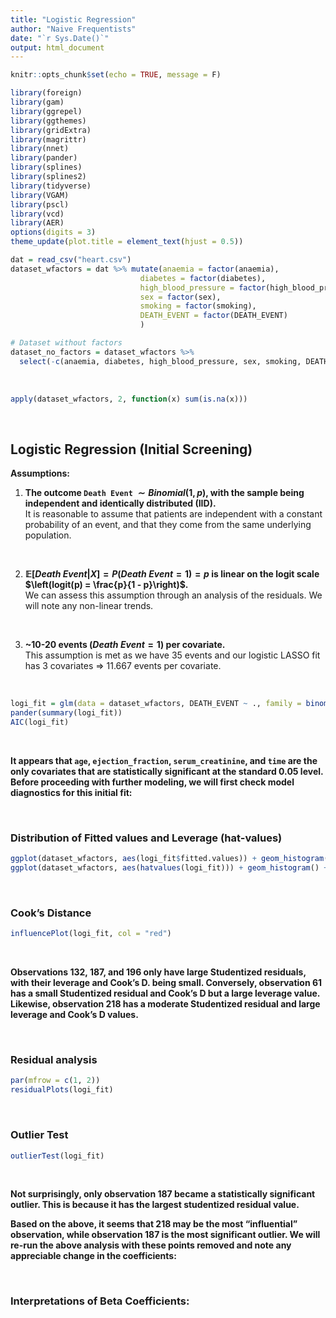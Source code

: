 ```yaml
---
title: "Logistic Regression"
author: "Naive Frequentists"
date: "`r Sys.Date()`"
output: html_document
---
```


```r
knitr::opts_chunk$set(echo = TRUE, message = F)
```


```r
library(foreign)
library(gam)
library(ggrepel)
library(ggthemes)
library(gridExtra)
library(magrittr)
library(nnet)
library(pander)
library(splines)
library(splines2)
library(tidyverse)
library(VGAM)
library(pscl)
library(vcd)
library(AER)
options(digits = 3)
theme_update(plot.title = element_text(hjust = 0.5))
```


```r
dat = read_csv("heart.csv")
dataset_wfactors = dat %>% mutate(anaemia = factor(anaemia),
                             diabetes = factor(diabetes),
                             high_blood_pressure = factor(high_blood_pressure),
                             sex = factor(sex),
                             smoking = factor(smoking),
                             DEATH_EVENT = factor(DEATH_EVENT)
                             )

# Dataset without factors
dataset_no_factors = dataset_wfactors %>% 
  select(-c(anaemia, diabetes, high_blood_pressure, sex, smoking, DEATH_EVENT))
```

&nbsp;


```r
apply(dataset_wfactors, 2, function(x) sum(is.na(x)))
```

&nbsp;

## Logistic Regression (Initial Screening)

**Assumptions:**\

1. **The outcome `Death Event` $\sim Binomial(1, p)$, with the sample being independent and identically distributed (IID).**\
It is reasonable to assume that patients are independent with a constant probability of an event, and that they come from the same underlying population.

&nbsp;

2. **$\mathbb{E}[\textit{Death Event} | X] = P(Death\;Event = 1) = p$ is linear on the logit scale $\left(logit(p) = \frac{p}{1 - p}\right)$.**\
We can assess this assumption through an analysis of the residuals. We will note any non-linear trends.

&nbsp;

3. **~10-20 events ($Death\;Event = 1$) per covariate.**\
This assumption is met as we have 35 events and our logistic LASSO fit has 3 covariates => 11.667 events per covariate. 

&nbsp;

```r
logi_fit = glm(data = dataset_wfactors, DEATH_EVENT ~ ., family = binomial())
pander(summary(logi_fit))
AIC(logi_fit)
```

&nbsp;

**It appears that `age`, `ejection_fraction`, `serum_creatinine`, and `time` are the only covariates that are statistically significant at the standard 0.05 level. Before proceeding with further modeling, we will first check model diagnostics for this initial fit:**

&nbsp;

### Distribution of Fitted values and Leverage (hat-values)
```r
ggplot(dataset_wfactors, aes(logi_fit$fitted.values)) + geom_histogram() + ggtitle("p-hats") + xlab("p-hats")
ggplot(dataset_wfactors, aes(hatvalues(logi_fit))) + geom_histogram() + ggtitle("hat-values") + xlab("hat-values")
```

&nbsp;

### Cook's Distance
```r
influencePlot(logi_fit, col = "red")
```

&nbsp;

**Observations 132, 187, and 196 only have large Studentized residuals, with their leverage and Cook's D. being small. Conversely, observation 61 has a small Studentized residual and Cook's D but a large leverage value. Likewise, observation 218 has a moderate Studentized residual and large leverage and Cook's D values.**

&nbsp;

### Residual analysis
```r
par(mfrow = c(1, 2))
residualPlots(logi_fit)
```

&nbsp;

### Outlier Test
```r
outlierTest(logi_fit)
```

&nbsp;

**Not surprisingly, only observation 187 became a statistically significant outlier. This is because it has the largest studentized residual value.**

**Based on the above, it seems that 218 may be the most "influential" observation, while observation 187 is the most significant outlier. We will re-run the above analysis with these points removed and note any appreciable change in the coefficients:**

&nbsp;

### Interpretations of Beta Coefficients:

```r

```

&nbsp;

